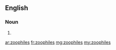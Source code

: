 ==English==

===Noun===
{{head|en|plural}}

# {{plural of|zoophile|lang=en|nocat=1}}

[[ar:zoophiles]]
[[fr:zoophiles]]
[[mg:zoophiles]]
[[my:zoophiles]]